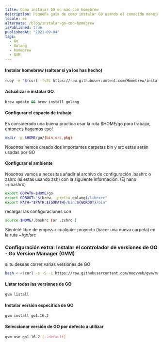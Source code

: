 ```yaml
---
title: Como instalar GO en mac con homebrew
description: Pequeña guia de como instalar GO usando el conocido manejador de paquetes homebrew.
locale: es
alternate: /blog/instalar-go-con-homebrew
isPublished: true
publishedAt: "2021-09-04"
tags:
  - Go
  - Golang
  - homebrew
  - GVM
---
```


#### Instalar homebrew (saltear si ya los has hecho)
```bash
ruby -e "$(curl -fsSL https://raw.githubusercontent.com/Homebrew/install/master/install)"
```

#### Actualizar e instalar GO.

```bash
brew update && brew install golang
```
#### Configurar el espacio de trabajo 
Es considerado una buena practica usar la ruta $HOME/go para trabajar, entonces hagamos eso!
```bash
mkdir -p $HOME/go/{bin,src,pkg}
```
Nosotros hemos creado dos importantes carpetas bin y src estas serán usadas por GO

#### Configurar el ambiente
Nosotros vamos a necesitas añadir al archivo de configuración .bashrc o zshrc (si estas usando zsh) con la siguiente información. (Ej nano ~/.bashrc)
```bash
export GOPATH=$HOME/go
export GOROOT="$(brew --prefix golang)/libexec"
export PATH="$PATH:${GOPATH}/bin:${GOROOT}/bin"
```
recargar las configuraciones con 
```bash
source $HOME/.bashrc (or .zshrc )
```
Sienteté libre de empezar cualquier proyecto (hacer una nueva carpeta) en la ruta ~/go/src

### Configuración extra: Instalar el controlador de versiones de GO - Go Version Manager (GVM)
si tu deseas correr varias versiones de GO
```bash
bash < <(curl -s -S -L https://raw.githubusercontent.com/moovweb/gvm/master/binscripts/gvm-installer)
```
#### Listar todas las versiones de GO
```bash
gvm listall
```
#### Instalar versión específica de GO
```bash
gvm install go1.16.2
```
#### Seleccionar versión de GO por defecto a utilizar
```bash
gvm use go1.16.2 [--default]
```